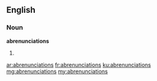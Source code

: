 ==English==

===Noun===
'''abrenunciations'''

# {{plural of|abrenunciation}}

[[ar:abrenunciations]]
[[fr:abrenunciations]]
[[ku:abrenunciations]]
[[mg:abrenunciations]]
[[my:abrenunciations]]